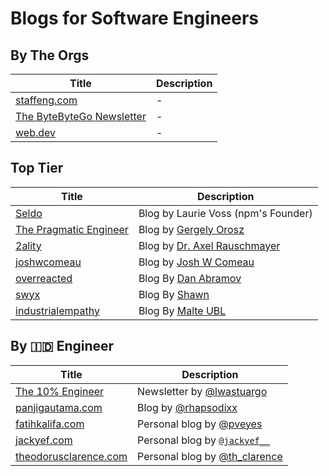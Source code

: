 # Blogs for Software Engineers

## By The Orgs

| Title                                                     | Description |
| --------------------------------------------------------- | ----------- |
| [staffeng.com](https://staffeng.com/)                     | -           |
| [The ByteByteGo Newsletter](https://blog.bytebytego.com/) | -           |
| [web.dev](https://web.dev/)                               | -           |

## Top Tier

| Title                                                         | Description                                                     |
| ------------------------------------------------------------- | --------------------------------------------------------------- |
| [Seldo](https://seldo.com/)                                   | Blog by Laurie Voss (npm's Founder)                             |
| [The Pragmatic Engineer](https://blog.pragmaticengineer.com/) | Blog by [Gergely Orosz](http://x.com/GergelyOrosz)              |
| [2ality](https://2ality.com/)                                 | Blog by [Dr. Axel Rauschmayer](https://fosstodon.org/@rauschma) |
| [joshwcomeau](https://www.joshwcomeau.com/)                   | Blog by [Josh W Comeau](https://x.com/joshwcomeau)              |
| [overreacted](https://overreacted.io/)                        | Blog By [Dan Abramov](https://x.com/dan_abramov2)               |
| [swyx](https://www.swyx.io/)                                  | Blog By [Shawn](https://x.com/swyx)                             |
| [industrialempathy](https://www.industrialempathy.com/)       | Blog By [Malte UBL](https://x.com/cramforce)                    |

## By 🇮🇩 Engineer

| Title                                                   | Description                                                |
| ------------------------------------------------------- | ---------------------------------------------------------- |
| [The 10% Engineer](https://newsletter.lwastuargo.com/)  | Newsletter by [@lwastuargo](https://x.com/lwastuargo)      |
| [panjigautama.com](https://panjigautama.com/)           | Blog by [@rhapsodixx](https://x.com/rhapsodixx)            |
| [fatihkalifa.com](https://fatihkalifa.com/en)           | Personal blog by [@pveyes](https://x.com/pveyes)           |
| [jackyef.com](https://jackyef.com/)                     | Personal blog by [`@jackyef__`](https://x.com/jackyef__)   |
| [theodorusclarence.com](https://theodorusclarence.com/) | Personal blog by [@th_clarence](https://x.com/th_clarence) |
